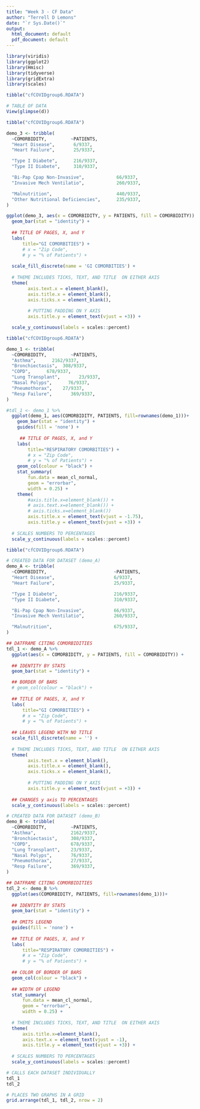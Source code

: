 ```yaml
---
title: "Week 3 - CF Data"
author: "Terrell D Lemons"
date: "`r Sys.Date()`"
output:
  html_document: default
  pdf_document: default
---
```



```r

library(viridis)
library(ggplot2)
library(Hmisc)
library(tidyverse)
library(gridExtra)
library(scales)

tibble("cfCOVIDgroup6.RDATA")

# TABLE OF DATA
View(glimpse(d))
```

```r

tibble("cfCOVIDgroup6.RDATA")

demo_3 <- tribble(
  ~COMORBIDITY,         ~PATIENTS,
  "Heart Disease",       6/9337,
  "Heart Failure",       25/9337,

  "Type I Diabete",      216/9337,
  "Type II Diabete",     310/9337,

  "Bi-Pap Cpap Non-Invasive",            66/9337,
  "Invasive Mech Ventilatio",            260/9337,

  "Malnutrition",                        440/9337,
  "Other Nutritional Deficiencies",      235/9337,
)

ggplot(demo_3, aes(x = COMORBIDITY, y = PATIENTS, fill = COMORBIDITY)) +
  geom_bar(stat = "identity") +
  
  ## TITLE OF PAGES, X, and Y
  labs(
      title="GI COMORBITIES") +
      # x = "Zip Code", 
      # y = "% of Patients") +
  
  scale_fill_discrete(name = 'GI COMORBITIES') +
  
  # THEME INCLUDES TICKS, TEXT, AND TITLE  ON EITHER AXIS
  theme(
        axis.text.x = element_blank(),
        axis.title.x = element_blank(),
        axis.ticks.x = element_blank(),
        
        # PUTTING PADDING ON Y AXIS
        axis.title.y = element_text(vjust = +3)) +

  scale_y_continuous(labels = scales::percent)
```


```r

tibble("cfCOVIDgroup6.RDATA")

demo_1 <- tribble(
  ~COMORBIDITY,         ~PATIENTS,
  "Asthma",      2162/9337,
  "Bronchiectasis",  308/9337,
  "COPD",      678/9337,
  "Lung Transplant",       23/9337,
  "Nasal Polyps",      76/9337,
  "Pneumothorax",    27/9337,
  "Resp Failure",       369/9337,
)

#tdl_1 <- demo_1 %>%
  ggplot(demo_1, aes(COMORBIDITY, PATIENTS, fill=rownames(demo_1)))+
    geom_bar(stat = "identity") + 
    guides(fill = 'none') +
    
     ## TITLE OF PAGES, X, and Y
    labs(
        title="RESPIRATORY COMORBITIES") +
        # x = "Zip Code", 
        # y = "% of Patients") +
    geom_col(colour = "black") + 
    stat_summary(
        fun.data = mean_cl_normal, 
        geom = "errorbar", 
        width = 0.25) +
    theme(
        #axis.title.x=element_blank()) +
        # axis.text.x=element_blank()) +
        # axis.ticks.x=element_blank()) 
        axis.title.x = element_text(vjust = -1.75),
        axis.title.y = element_text(vjust = +3)) +
  
  # SCALES NUMBERS TO PERCENTAGES
  scale_y_continuous(labels = scales::percent)
```


```r
tibble("cfCOVIDgroup6.RDATA")

# CREATED DATA FOR DATASET (demo_A)
demo_A <- tribble(
  ~COMORBIDITY,                         ~PATIENTS,
  "Heart Disease",                      6/9337,
  "Heart Failure",                      25/9337,

  "Type I Diabete",                     216/9337,
  "Type II Diabete",                    310/9337,

  "Bi-Pap Cpap Non-Invasive",           66/9337,
  "Invasive Mech Ventilatio",           260/9337,

  "Malnutrition",                       675/9337,
)

## DATFRAME CITING COMORBIDITIES
tdl_1 <- demo_A %>%
  ggplot(aes(x = COMORBIDITY, y = PATIENTS, fill = COMORBIDITY)) +
  
  ## IDENTITY BY STATS
  geom_bar(stat = "identity") +

  ## BORDER OF BARS
  # geom_col(colour = "black") + 
  
  ## TITLE OF PAGES, X, and Y
  labs(
      title="GI COMORBITIES") +
      # x = "Zip Code", 
      # y = "% of Patients") +
  
  ## LEAVES LEGEND WITH NO TITLE
  scale_fill_discrete(name = '') +
  
  # THEME INCLUDES TICKS, TEXT, AND TITLE  ON EITHER AXIS
  theme(
        axis.text.x = element_blank(),
        axis.title.x = element_blank(),
        axis.ticks.x = element_blank(),
        
        # PUTTING PADDING ON Y AXIS
        axis.title.y = element_text(vjust = +3)) +
  
  ## CHANGES y axis TO PERCENTAGES
  scale_y_continuous(labels = scales::percent)

# CREATED DATA FOR DATASET (demo_B)
demo_B <- tribble(
  ~COMORBIDITY,         ~PATIENTS,
  "Asthma",             2162/9337,
  "Bronchiectasis",     308/9337,
  "COPD",               678/9337,
  "Lung Transplant",    23/9337,
  "Nasal Polyps",       76/9337,
  "Pneumothorax",       27/9337,
  "Resp Failure",       369/9337,
)

## DATFRAME CITING COMORBIDITIES
tdl_2 <- demo_B %>%
  ggplot(aes(COMORBIDITY, PATIENTS, fill=rownames(demo_1)))+
    
  ## IDENTITY BY STATS
  geom_bar(stat = "identity") + 
  
  ## OMITS LEGEND
  guides(fill = 'none') +
  
  ## TITLE OF PAGES, X, and Y
  labs(
      title="RESPIRATORY COMORBITIES") +
      # x = "Zip Code", 
      # y = "% of Patients") +
  
  ## COLOR OF BORDER OF BARS
  geom_col(colour = "black") + 
  
  ## WIDTH OF LEGEND
  stat_summary(
      fun.data = mean_cl_normal, 
      geom = "errorbar", 
      width = 0.25) +
  
  # THEME INCLUDES TICKS, TEXT, AND TITLE  ON EITHER AXIS
  theme(
      axis.title.x=element_blank(),
      axis.text.x = element_text(vjust = -1),
      axis.title.y = element_text(vjust = +3)) +
  
  # SCALES NUMBERS TO PERCENTAGES
  scale_y_continuous(labels = scales::percent)

# CALLS EACH DATASET INDIVIDUALLY
tdl_1
tdl_2

# PLACES TWO GRAPHS IN A GRID
grid.arrange(tdl_1, tdl_2, nrow = 2)
```

